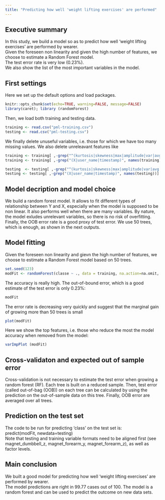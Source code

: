 ---
title: "Predicting how well 'weight lifting exercises' are performed"
---

## Executive summary
In this study, we build a model so as to predict how well 'weight lifting exercises' are performed by wearer.  
Given the foreseen non linearity and given the high number of features, we choose to estimate a Random Forest model.  
The test error rate is very low (0.23%).  
We also show the list of the most important variables in the model.

## First settings
Here we set up the default options and load packages.
```{r prepare_data, warning=FALSE, message=FALSE}
knitr::opts_chunk$set(echo=TRUE, warning=FALSE, message=FALSE)
library(caret); library (randomForest)
```

Then, we load both training and testing data.
```{r recode}
training <- read.csv("pml-training.csv")
testing <- read.csv("pml-testing.csv")
```

We finally delete unuseful variables, i.e. those for which we have too many missing values.
We also delete unreleavant features like 
```{r missings}
training <- training[ ,-grep("^(kurtosis|skewness|max|amplitude|var|avg|stddev|min)", names(training))]
training <- training[ ,-grep("(X|user_name|timestamp)", names(training))]

testing  <- testing[ ,-grep("^(kurtosis|skewness|max|amplitude|var|avg|stddev|min)", names(testing))]
testing <- testing[ ,-grep("(X|user_name|timestamp)", names(testing))]
```

## Model decription and model choice
We build a random forest model. It allows to fit different types of relationship between Y and X, especially when the model is supposed to be non linear. It also performs well when there are many variables. By nature, the model exludes unrelevant variables, so there is no risk of overfitting. Finally, the OOB error rate is a good proxy of test error.
We use 50 trees, which is enough, as shown in the next outputs.

## Model fitting
Given the foreseen non linearity and gievn the high number of features, we choose to estimate a Random Forest model based on 50 trees.
```{r m1}
set.seed(123)
modFit <- randomForest(classe ~ ., data = training, na.action=na.omit, ntree=50, importance=TRUE)
```

The accuracy is really high. The out-of-bound error, which is a good estimate of the test error is only 0.23%:
```{r m2}
modFit
```

The error rate is decreasing very quickly and suggest that the marginal gain of growing more than 50 trees is small
```{r m3}
plot(modFit)
```
Here we show the top features, i.e. those who reduce the most the model accuracy when removed from the model: 
```{r m4}
varImpPlot (modFit)
```

## Cross-validaton and expected out of sample error
Cross-validation is not necessary to estimate the test error when growing a random forest (RF). Each tree is built on a reduced sample. Then, test error (called out-of-bag (OOB)) on each tree can be calculated by using the prediction on the out-of-sample data on this tree. Finally, OOB error are averaged over all trees.

## Prediction on the test set
The code to be run for predicting 'class' on the test set is:  
predict(modFit, newdata=testing)  
Note that testing and training variable formats need to be aligned first (see magnet_dumbbell_z, magnet_forearm_y, magnet_forearm_z), as well as factor levels.

## Main conclusion
We built a good model for predicting how well 'weight lifting exercises' are performed by wearer.  
The model predictions are right in 99.77 cases out of 100.
The model is a random forest and can be used to predict the outcome on new data sets.